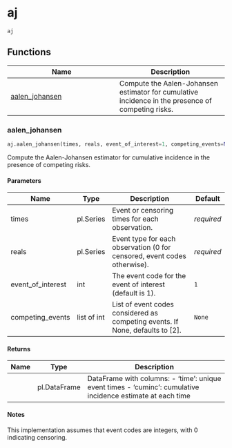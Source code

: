 # aj { #polarstate.aj }

`aj`



## Functions

| Name | Description |
| --- | --- |
| [aalen_johansen](#polarstate.aj.aalen_johansen) | Compute the Aalen-Johansen estimator for cumulative incidence in the presence of competing risks. |

### aalen_johansen { #polarstate.aj.aalen_johansen }

```python
aj.aalen_johansen(times, reals, event_of_interest=1, competing_events=None)
```

Compute the Aalen-Johansen estimator for cumulative incidence in the presence of competing risks.

#### Parameters {.doc-section .doc-section-parameters}

| Name              | Type        | Description                                                                   | Default    |
|-------------------|-------------|-------------------------------------------------------------------------------|------------|
| times             | pl.Series   | Event or censoring times for each observation.                                | _required_ |
| reals             | pl.Series   | Event type for each observation (0 for censored, event codes otherwise).      | _required_ |
| event_of_interest | int         | The event code for the event of interest (default is 1).                      | `1`        |
| competing_events  | list of int | List of event codes considered as competing events. If None, defaults to [2]. | `None`     |

#### Returns {.doc-section .doc-section-returns}

| Name   | Type         | Description                                                                                                 |
|--------|--------------|-------------------------------------------------------------------------------------------------------------|
|        | pl.DataFrame | DataFrame with columns: - 'time': unique event times - 'cuminc': cumulative incidence estimate at each time |

#### Notes {.doc-section .doc-section-notes}

This implementation assumes that event codes are integers, with 0 indicating censoring.
